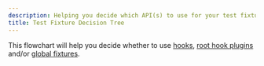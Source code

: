 ```yaml
---
description: Helping you decide which API(s) to use for your test fixtures.
title: Test Fixture Decision Tree
---
```


This flowchart will help you decide whether to use [hooks](../features/hooks), [root hook plugins](../features/root-hook-plugins) and/or [global fixtures](../features/global-fixtures).


<FixtureWizard />
